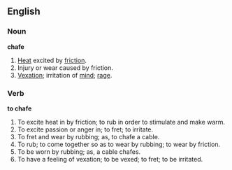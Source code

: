 ==English==

===Noun===

'''chafe'''

#[[Heat]] excited by [[friction]].
#Injury or wear caused by friction.
#[[Vexation]]; irritation of [[mind]]; [[rage]].

===Verb===

'''to chafe'''

#To excite heat in by friction; to rub in order to stimulate and make warm.
#To excite passion or anger in; to fret; to irritate.
#To fret and wear by rubbing; as, to chafe a cable.
#To rub; to come together so as to wear by rubbing; to wear by friction.
#To be worn by rubbing; as, a cable chafes.
#To have a feeling of vexation; to be vexed; to fret; to be irritated.

{{Wikipedia}}